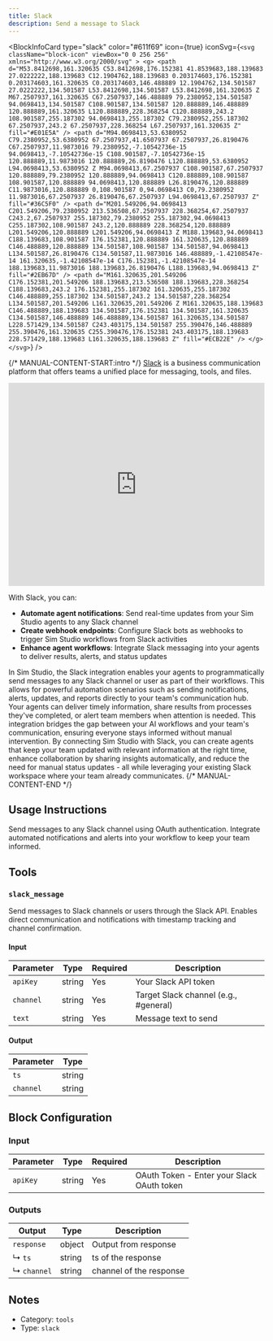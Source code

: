 ```yaml
---
title: Slack
description: Send a message to Slack
---
```



<BlockInfoCard
  type="slack"
  color="#611f69"
  icon={true}
  iconSvg={`<svg className="block-icon" viewBox="0 0 256 256" xmlns="http://www.w3.org/2000/svg" >
    <g>
      <path
        d="M53.8412698,161.320635 C53.8412698,176.152381 41.8539683,188.139683 27.0222222,188.139683 C12.1904762,188.139683 0.203174603,176.152381 0.203174603,161.320635 C0.203174603,146.488889 12.1904762,134.501587 27.0222222,134.501587 L53.8412698,134.501587 L53.8412698,161.320635 Z M67.2507937,161.320635 C67.2507937,146.488889 79.2380952,134.501587 94.0698413,134.501587 C108.901587,134.501587 120.888889,146.488889 120.888889,161.320635 L120.888889,228.368254 C120.888889,243.2 108.901587,255.187302 94.0698413,255.187302 C79.2380952,255.187302 67.2507937,243.2 67.2507937,228.368254 L67.2507937,161.320635 Z"
        fill="#E01E5A"
      />
      <path
        d="M94.0698413,53.6380952 C79.2380952,53.6380952 67.2507937,41.6507937 67.2507937,26.8190476 C67.2507937,11.9873016 79.2380952,-7.10542736e-15 94.0698413,-7.10542736e-15 C108.901587,-7.10542736e-15 120.888889,11.9873016 120.888889,26.8190476 L120.888889,53.6380952 L94.0698413,53.6380952 Z M94.0698413,67.2507937 C108.901587,67.2507937 120.888889,79.2380952 120.888889,94.0698413 C120.888889,108.901587 108.901587,120.888889 94.0698413,120.888889 L26.8190476,120.888889 C11.9873016,120.888889 0,108.901587 0,94.0698413 C0,79.2380952 11.9873016,67.2507937 26.8190476,67.2507937 L94.0698413,67.2507937 Z"
        fill="#36C5F0"
      />
      <path
        d="M201.549206,94.0698413 C201.549206,79.2380952 213.536508,67.2507937 228.368254,67.2507937 C243.2,67.2507937 255.187302,79.2380952 255.187302,94.0698413 C255.187302,108.901587 243.2,120.888889 228.368254,120.888889 L201.549206,120.888889 L201.549206,94.0698413 Z M188.139683,94.0698413 C188.139683,108.901587 176.152381,120.888889 161.320635,120.888889 C146.488889,120.888889 134.501587,108.901587 134.501587,94.0698413 L134.501587,26.8190476 C134.501587,11.9873016 146.488889,-1.42108547e-14 161.320635,-1.42108547e-14 C176.152381,-1.42108547e-14 188.139683,11.9873016 188.139683,26.8190476 L188.139683,94.0698413 Z"
        fill="#2EB67D"
      />
      <path
        d="M161.320635,201.549206 C176.152381,201.549206 188.139683,213.536508 188.139683,228.368254 C188.139683,243.2 176.152381,255.187302 161.320635,255.187302 C146.488889,255.187302 134.501587,243.2 134.501587,228.368254 L134.501587,201.549206 L161.320635,201.549206 Z M161.320635,188.139683 C146.488889,188.139683 134.501587,176.152381 134.501587,161.320635 C134.501587,146.488889 146.488889,134.501587 161.320635,134.501587 L228.571429,134.501587 C243.403175,134.501587 255.390476,146.488889 255.390476,161.320635 C255.390476,176.152381 243.403175,188.139683 228.571429,188.139683 L161.320635,188.139683 Z"
        fill="#ECB22E"
      />
    </g>
  </svg>`}
/>

{/* MANUAL-CONTENT-START:intro */}
[Slack](https://www.slack.com/) is a business communication platform that offers teams a unified place for messaging, tools, and files.

<iframe
  width="100%"
  height="400"
  src="https://www.youtube.com/embed/J5jz3UaWmE8"
  title="Slack Integration with Sim Studio"
  frameBorder="0"
  allow="accelerometer; autoplay; clipboard-write; encrypted-media; gyroscope; picture-in-picture"
  allowFullScreen
></iframe>

With Slack, you can:

- **Automate agent notifications**: Send real-time updates from your Sim Studio agents to any Slack channel
- **Create webhook endpoints**: Configure Slack bots as webhooks to trigger Sim Studio workflows from Slack activities
- **Enhance agent workflows**: Integrate Slack messaging into your agents to deliver results, alerts, and status updates

In Sim Studio, the Slack integration enables your agents to programmatically send messages to any Slack channel or user as part of their workflows. This allows for powerful automation scenarios such as sending notifications, alerts, updates, and reports directly to your team's communication hub. Your agents can deliver timely information, share results from processes they've completed, or alert team members when attention is needed. This integration bridges the gap between your AI workflows and your team's communication, ensuring everyone stays informed without manual intervention. By connecting Sim Studio with Slack, you can create agents that keep your team updated with relevant information at the right time, enhance collaboration by sharing insights automatically, and reduce the need for manual status updates - all while leveraging your existing Slack workspace where your team already communicates.
{/* MANUAL-CONTENT-END */}

## Usage Instructions

Send messages to any Slack channel using OAuth authentication. Integrate automated notifications and alerts into your workflow to keep your team informed.

## Tools

### `slack_message`

Send messages to Slack channels or users through the Slack API. Enables direct communication and notifications with timestamp tracking and channel confirmation.

#### Input

| Parameter | Type   | Required | Description                             |
| --------- | ------ | -------- | --------------------------------------- |
| `apiKey`  | string | Yes      | Your Slack API token                    |
| `channel` | string | Yes      | Target Slack channel \(e.g., #general\) |
| `text`    | string | Yes      | Message text to send                    |

#### Output

| Parameter | Type   |
| --------- | ------ |
| `ts`      | string |
| `channel` | string |

## Block Configuration

### Input

| Parameter | Type   | Required | Description                                |
| --------- | ------ | -------- | ------------------------------------------ |
| `apiKey`  | string | Yes      | OAuth Token - Enter your Slack OAuth token |

### Outputs

| Output      | Type   | Description             |
| ----------- | ------ | ----------------------- |
| `response`  | object | Output from response    |
| ↳ `ts`      | string | ts of the response      |
| ↳ `channel` | string | channel of the response |

## Notes

- Category: `tools`
- Type: `slack`
